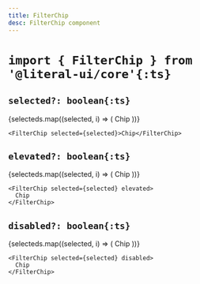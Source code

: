 ```yaml
---
title: FilterChip
desc: FilterChip component
---
```




# `import { FilterChip } from '@literal-ui/core'{:ts}`

## `selected?: boolean{:ts}`

<Demo>
  {selecteds.map((selected, i) => (
    <FilterChip key={i} selected={selected}>
      Chip
    </FilterChip>
  ))}
</Demo>

```tsx
<FilterChip selected={selected}>Chip</FilterChip>
```

## `elevated?: boolean{:ts}`

<Demo>
  {selecteds.map((selected, i) => (
    <FilterChip key={i} selected={selected} elevated>
      Chip
    </FilterChip>
  ))}
</Demo>

```tsx
<FilterChip selected={selected} elevated>
  Chip
</FilterChip>
```

## `disabled?: boolean{:ts}`

<Demo>
  {selecteds.map((selected, i) => (
    <FilterChip key={i} selected={selected} disabled>
      Chip
    </FilterChip>
  ))}
</Demo>

```tsx
<FilterChip selected={selected} disabled>
  Chip
</FilterChip>
```
